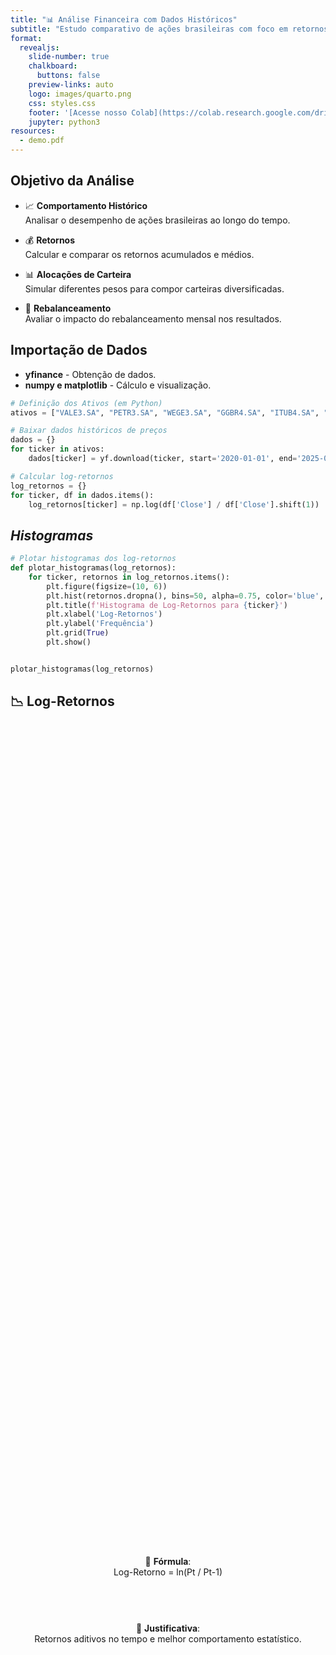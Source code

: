 ```yaml
---
title: "📊 Análise Financeira com Dados Históricos"
subtitle: "Estudo comparativo de ações brasileiras com foco em retornos históricos e estratégias de carteira"
format:
  revealjs: 
    slide-number: true
    chalkboard: 
      buttons: false
    preview-links: auto
    logo: images/quarto.png
    css: styles.css
    footer: '[Acesse nosso Colab](https://colab.research.google.com/drive/1QjhNKIkupMFIRYKzW6vIyQ6IvlRZn9xd?usp=sharing)'
    jupyter: python3
resources:
  - demo.pdf
---
```


## Objetivo da Análise

- 📈 **Comportamento Histórico**  
  Analisar o desempenho de ações brasileiras ao longo do tempo.

- 💰 **Retornos**  
  Calcular e comparar os retornos acumulados e médios.

- 📊 **Alocações de Carteira**  
  Simular diferentes pesos para compor carteiras diversificadas.

- 🔁 **Rebalanceamento**  
  Avaliar o impacto do rebalanceamento mensal nos resultados.



## Importação de Dados

-   **yfinance** - Obtenção de dados.
-   **numpy e matplotlib** - Cálculo e visualização.


``` py
# Definição dos Ativos (em Python)
ativos = ["VALE3.SA", "PETR3.SA", "WEGE3.SA", "GGBR4.SA", "ITUB4.SA", "BBDC4.SA"]

# Baixar dados históricos de preços
dados = {}
for ticker in ativos:
    dados[ticker] = yf.download(ticker, start='2020-01-01', end='2025-04-09')

# Calcular log-retornos
log_retornos = {}
for ticker, df in dados.items():
    log_retornos[ticker] = np.log(df['Close'] / df['Close'].shift(1))

```




## _Histogramas_

```py
# Plotar histogramas dos log-retornos
def plotar_histogramas(log_retornos):
    for ticker, retornos in log_retornos.items():
        plt.figure(figsize=(10, 6))
        plt.hist(retornos.dropna(), bins=50, alpha=0.75, color='blue', edgecolor='black')
        plt.title(f'Histograma de Log-Retornos para {ticker}')
        plt.xlabel('Log-Retornos')
        plt.ylabel('Frequência')
        plt.grid(True)
        plt.show()


plotar_histogramas(log_retornos)

```



## 📉 Log-Retornos

<div style="display: flex; flex-direction: column; justify-content: center; height: 70vh; text-align: center;">

🔢 **Fórmula**:  
Log-Retorno = ln(Pt / Pt-1)

<br>

🧠 **Justificativa**:  
Retornos aditivos no tempo e melhor comportamento estatístico.

</div>



## Histograma — VALE3.SA

<div style="display: flex; justify-content: center;">
  <img src="index3_files/figure-revealjs/Hist1.png" style="width: 100%; max-width: 1000px;" />
</div>



## Histograma — PETR3.SA

<div style="display: flex; justify-content: center;">
  <img src="index3_files/figure-revealjs/Hist2.png" style="width: 100%; max-width: 1000px;" />
</div>



## Histograma — WEGE3.SA

<div style="display: flex; justify-content: center;">
  <img src="index3_files/figure-revealjs/Hist3.png" style="width: 100%; max-width: 1000px;" />
</div>



## Histograma — GGBR4.SA

<div style="display: flex; justify-content: center;">
  <img src="index3_files/figure-revealjs/Hist4.png" style="width: 100%; max-width: 1000px;" />
</div>



## Histograma — ITUB

<div style="display: flex; justify-content: center;">
  <img src="index3_files/figure-revealjs/Hist5.png" style="width: 100%; max-width: 1000px;" />
</div>



## Histograma — BBDC4.SA

<div style="display: flex; justify-content: center;">
  <img src="index3_files/figure-revealjs/Hist6.png" style="width: 100%; max-width: 1000px;" />
</div>



## 📊 Estatísticas dos Log-Retornos

| Ativo       | Média       | Variância    |
|-------------|-------------|--------------|
| VALE3.SA    | 0.000286    | 0.000538     |
| PETR3.SA    | 0.000872    | 0.000863     |
| WEGE3.SA    | 0.000759    | 0.000568     |
| GGBR4.SA    | 0.000160    | 0.000696     |
| ITUB        | -0.000142   | 0.000679     |
| BBDC4.SA    | -0.000421   | 0.000547     |



## Estatísticas Descritivas

-   Média - Log-retornos.
-   Variância - Log-retornos.
-   Objetivo - Risco e retorno individual.


``` .python
for ticker, retornos in log_retornos.items():
    media = retornos.mean()
    variancia = retornos.var()
    print(f"Análise para {ticker}:")
    print(f"  Média dos log-retornos: {media.iloc[0]:.6f}") # Access the first element of the Series
    print(f"  Variância dos log-retornos: {variancia.iloc[0]:.6f}\n") # Access the first element of the Series

```



## Valorização Normalizada
-   Metodologia - Ativos iniciam com valor 1.
-   Visualização - Gráfico de linha.
-   Objetivo - Comparar performance relativa.

```.python
import yfinance as yf
import numpy as np
import matplotlib.pyplot as plt

# Calcular o retorno percentual normalizado
retornos_normalizados = {}
for ticker, df in dados.items():
    # Condicional anti erro
    if df.empty:
        continue
    df['Retorno_Normalizado'] = df['Close'] / df['Close'].iloc[0]
    retornos_normalizados[ticker] = df['Retorno_Normalizado']
```



## Valorização Normalizada
-   Plotagens Conjuntas

<div style="display: flex; justify-content: center;">
  <img src="index3_files/figure-revealjs/coloredlines.png" style="width: 85%; max-width: 1000px;" />
</div>



## Carteira com Pesos Iguais

<div style="display: flex; justify-content: center;">
  <img src="index3_files/figure-revealjs/normalizada2.png" style="width: 100%; max-width: 1000px;" />
</div>



## Carteira com Pesos do Ibovespa

- Composição - Pesos simulados (replicar índice).
- Cálculo - Valorização similar à anterior.
- Visualização - Gráfico de valorização.

<div style="display: flex; justify-content: center;">
  <img src="index3_files/figure-revealjs/normalizada3.png" style="width: 90%; max-width: 900px;" />
</div>



## Valorização da Carteira (Rebalanceamento Mensal)
- Visualização - Gráfico de valorização.

<div style="display: flex; justify-content: center;">
  <img src="index3_files/figure-revealjs/rebalanceada1.png" style="width: 85%; max-width: 1000px;" />
</div>



## Valorização da Carteira (Rebalanceamento Ibovespa)
- Visualização - Gráfico de valorização.

<div style="display: flex; justify-content: center;">
  <img src="index3_files/figure-revealjs/rebalanceadaibov.png" style="width: 85%; max-width: 1000px;" />
</div>



## Análise de Volatilidade
```r
Optimization terminated successfully    (Exit mode 0)
            Current function value: -3665.223912665885
            Iterations: 6
            Function evaluations: 17
            Gradient evaluations: 2
                     Constant Mean - GARCH Model Results
==============================================================================
Dep. Variable:                   None   R-squared:                       0.000
Mean Model:             Constant Mean   Adj. R-squared:                  0.000
Vol Model:                      GARCH   Log-Likelihood:                3665.22
Distribution:                  Normal   AIC:                          -7322.45
Method:            Maximum Likelihood   BIC:                          -7301.73
                                        No. Observations:                 1311
Date:                Fri, Apr 11 2025   Df Residuals:                     1310
Time:                        02:23:12   Df Model:                            1
                                 Mean Model
============================================================================
                 coef    std err          t      P>|t|      95.0% Conf. Int.
----------------------------------------------------------------------------
mu         6.9203e-04  1.684e-05     41.095      0.000 [6.590e-04,7.250e-04]
                              Volatility Model
============================================================================
                 coef    std err          t      P>|t|      95.0% Conf. Int.
----------------------------------------------------------------------------
omega      6.9543e-06  5.713e-11  1.217e+05      0.000 [6.954e-06,6.954e-06]
alpha[1]       0.1000  2.665e-02      3.752  1.752e-04   [4.777e-02,  0.152]
beta[1]        0.8800  1.940e-02     45.363      0.000     [  0.842,  0.918]
============================================================================
```



## Análise de Volatilidade (Plotagem)

<div style="display: flex; justify-content: center;">
  <img src="index3_files/figure-revealjs/volat.png" style="width: 100%; max-width: 1000px;" />
</div>



## Sharp Ratio

<div style="display: flex; justify-content: center;">
  <img src="index3_files/figure-revealjs/sharp.png" style="width: 100%; max-width: 1000px;" />
</div>



## Rebalanceamento Semanal

<div style="display: flex; justify-content: center;">
  <img src="index3_files/figure-revealjs/rebsem.png" style="width: 100%; max-width: 1000px;" />
</div>



## Análise de Volatilidade
- GARCH MODEL - Semanal
```r
==============================================================================
Dep. Variable:                   None   R-squared:                       0.000
Mean Model:             Constant Mean   Adj. R-squared:                  0.000
Vol Model:                      GARCH   Log-Likelihood:               -5512.57
Distribution:                  Normal   AIC:                           11033.1
Method:            Maximum Likelihood   BIC:                           11053.7
                                        No. Observations:                 1276
Date:                Fri, Apr 11 2025   Df Residuals:                     1275
Time:                        02:34:39   Df Model:                            1
                                 Mean Model
============================================================================
                 coef    std err          t      P>|t|      95.0% Conf. Int.
----------------------------------------------------------------------------
mu           135.9392      0.734    185.150      0.000 [1.345e+02,1.374e+02]
                              Volatility Model
===========================================================================
                 coef    std err          t      P>|t|     95.0% Conf. Int.
---------------------------------------------------------------------------
omega          2.9558      2.824      1.047      0.295    [ -2.579,  8.491]
alpha[1]       0.9991      0.529      1.890  5.870e-02 [-3.673e-02,  2.035]
beta[1]        0.0000      0.524      0.000      1.000    [ -1.028,  1.028]
===========================================================================

```



## GARCH MODEL

<div style="display: flex; justify-content: center;">
  <img src="index3_files/figure-revealjs/garch.png" style="width: 100%; max-width: 1000px;" />
</div>



## Análise de Volatilidade
- GARCH MODEL - Mensal
```r
==============================================================================
Dep. Variable:                   None   R-squared:                       0.000
Mean Model:             Constant Mean   Adj. R-squared:                  0.000
Vol Model:                      GARCH   Log-Likelihood:               -5512.57
Distribution:                  Normal   AIC:                           11033.1
Method:            Maximum Likelihood   BIC:                           11053.7
                                        No. Observations:                 1276
Date:                Fri, Apr 11 2025   Df Residuals:                     1275
Time:                        02:34:39   Df Model:                            1
                                 Mean Model
============================================================================
                 coef    std err          t      P>|t|      95.0% Conf. Int.
----------------------------------------------------------------------------
mu           135.9392      0.734    185.150      0.000 [1.345e+02,1.374e+02]
                              Volatility Model
===========================================================================
                 coef    std err          t      P>|t|     95.0% Conf. Int.
---------------------------------------------------------------------------
omega          2.9558      2.824      1.047      0.295    [ -2.579,  8.491]
alpha[1]       0.9991      0.529      1.890  5.870e-02 [-3.673e-02,  2.035]
beta[1]        0.0000      0.524      0.000      1.000    [ -1.028,  1.028]
===========================================================================

```



## GARCH MODEL - Mensal

<div style="display: flex; justify-content: center;">
  <img src="index3_files/figure-revealjs/garchmen.png" style="width: 100%; max-width: 1000px;" />
</div>


##  Obrigado!

<div style="display: flex; flex-direction: column; justify-content: center; align-items: center; height: 70vh; text-align: center; font-size: 1.2em;">

Acesse nossos portfólios:

<br>

🔗 <a href="https://cletoribas.github.io/portfolio/" target="_blank">Cleto Ribas</a>  
🔗 <a href="https://github.com/luisgralmeida2001" target="_blank">Luis Almeida</a>  
🔗 <a href="https://paulofolly.github.io/portfolio/" target="_blank">Paulo Folly</a>

</div>
